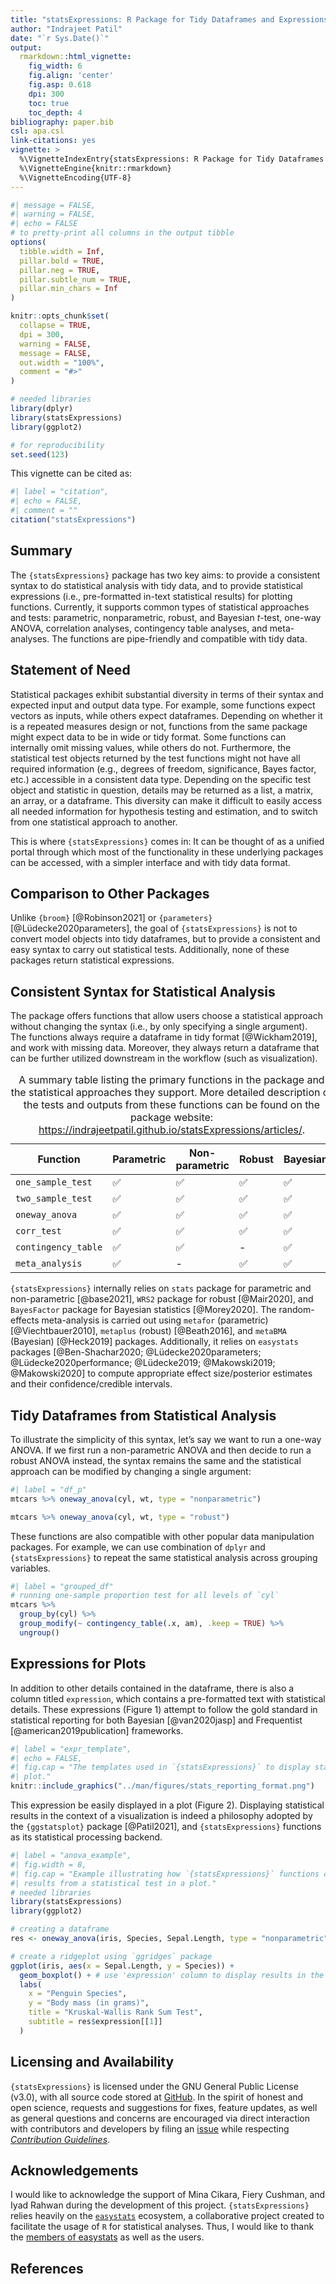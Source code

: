 ```yaml
---
title: "statsExpressions: R Package for Tidy Dataframes and Expressions with Statistical Details"
author: "Indrajeet Patil"
date: "`r Sys.Date()`"
output:
  rmarkdown::html_vignette:
    fig_width: 6
    fig.align: 'center'
    fig.asp: 0.618
    dpi: 300
    toc: true
    toc_depth: 4
bibliography: paper.bib
csl: apa.csl
link-citations: yes
vignette: >
  %\VignetteIndexEntry{statsExpressions: R Package for Tidy Dataframes and Expressions with Statistical Details}
  %\VignetteEngine{knitr::rmarkdown}
  %\VignetteEncoding{UTF-8}
---
```


```r
#| message = FALSE,
#| warning = FALSE,
#| echo = FALSE
# to pretty-print all columns in the output tibble
options(
  tibble.width = Inf,
  pillar.bold = TRUE,
  pillar.neg = TRUE,
  pillar.subtle_num = TRUE,
  pillar.min_chars = Inf
)

knitr::opts_chunk$set(
  collapse = TRUE,
  dpi = 300,
  warning = FALSE,
  message = FALSE,
  out.width = "100%",
  comment = "#>"
)

# needed libraries
library(dplyr)
library(statsExpressions)
library(ggplot2)

# for reproducibility
set.seed(123)
```

This vignette can be cited as:

```r
#| label = "citation",
#| echo = FALSE,
#| comment = ""
citation("statsExpressions")
```

## Summary

The `{statsExpressions}` package has two key aims: to provide a consistent syntax
to do statistical analysis with tidy data, and to provide statistical
expressions (i.e., pre-formatted in-text statistical results) for plotting
functions. Currently, it supports common types of statistical approaches and
tests: parametric, nonparametric, robust, and Bayesian *t*-test, one-way ANOVA,
correlation analyses, contingency table analyses, and meta-analyses. The
functions are pipe-friendly and compatible with tidy data.

## Statement of Need

Statistical packages exhibit substantial diversity in terms of their syntax and
expected input and output data type. For example, some functions expect vectors
as inputs, while others expect dataframes. Depending on whether it is a repeated
measures design or not, functions from the same package might expect data to be
in wide or tidy format. Some functions can internally omit missing values, while
others do not. Furthermore, the statistical test objects returned by the test
functions might not have all required information (e.g., degrees of freedom,
significance, Bayes factor, etc.) accessible in a consistent data type.
Depending on the specific test object and statistic in question, details may be
returned as a list, a matrix, an array, or a dataframe. This diversity can make
it difficult to easily access all needed information for hypothesis testing and
estimation, and to switch from one statistical approach to another.

This is where `{statsExpressions}` comes in: It can be thought of as a unified
portal through which most of the functionality in these underlying packages can
be accessed, with a simpler interface and with tidy data format.

## Comparison to Other Packages

Unlike `{broom}` [@Robinson2021] or `{parameters}` [@Lüdecke2020parameters], the
goal of `{statsExpressions}` is not to convert model objects into tidy dataframes,
but to provide a consistent and easy syntax to carry out statistical tests.
Additionally, none of these packages return statistical expressions.

## Consistent Syntax for Statistical Analysis

The package offers functions that allow users choose a statistical approach
without changing the syntax (i.e., by only specifying a single argument). The
functions always require a dataframe in tidy format [@Wickham2019], and work
with missing data. Moreover, they always return a dataframe that can be further
utilized downstream in the workflow (such as visualization).

Function | Parametric | Non-parametric | Robust | Bayesian
------------------ | ---- | ----- | ----| ----- 
`one_sample_test` | ✅ | ✅ | ✅ | ✅
`two_sample_test` | ✅ | ✅ | ✅ | ✅
`oneway_anova` | ✅ | ✅ | ✅ | ✅
`corr_test` | ✅ | ✅ | ✅ | ✅
`contingency_table` | ✅ | ✅ | - | ✅
`meta_analysis` | ✅ | - | ✅ | ✅

: A summary table listing the primary functions in the package and the
statistical approaches they support. More detailed description of the
tests and outputs from these functions can be found on the package website: <https://indrajeetpatil.github.io/statsExpressions/articles/>.

`{statsExpressions}` internally relies on `stats` package for parametric and
non-parametric [@base2021], `WRS2` package for robust [@Mair2020], and
`BayesFactor` package for Bayesian statistics [@Morey2020]. The random-effects
meta-analysis is carried out using `metafor` (parametric) [@Viechtbauer2010],
`metaplus` (robust) [@Beath2016], and `metaBMA` (Bayesian) [@Heck2019] packages.
Additionally, it relies on `easystats` packages [@Ben-Shachar2020;
@Lüdecke2020parameters;
@Lüdecke2020performance; @Lüdecke2019; @Makowski2019; @Makowski2020] to compute
appropriate effect size/posterior estimates and their confidence/credible
intervals.

## Tidy Dataframes from Statistical Analysis

To illustrate the simplicity of this syntax, let's say we want to run a one-way
ANOVA. If we first run a non-parametric ANOVA and then decide to run a robust
ANOVA instead, the syntax remains the same and the statistical approach can be
modified by changing a single argument:

```r
#| label = "df_p"
mtcars %>% oneway_anova(cyl, wt, type = "nonparametric")

mtcars %>% oneway_anova(cyl, wt, type = "robust")
```

These functions are also compatible with other popular data manipulation
packages. For example, we can use combination of `dplyr` and `{statsExpressions}` to repeat the same
statistical analysis across grouping variables.

```r
#| label = "grouped_df"
# running one-sample proportion test for all levels of `cyl`
mtcars %>%
  group_by(cyl) %>%
  group_modify(~ contingency_table(.x, am), .keep = TRUE) %>%
  ungroup()
```

## Expressions for Plots

In addition to other details contained in the dataframe, there is also a column
titled `expression`, which contains a pre-formatted text with statistical
details. These expressions (Figure 1) attempt to follow the gold standard in
statistical reporting for both Bayesian [@van2020jasp] and Frequentist
[@american2019publication] frameworks.

```r
#| label = "expr_template",
#| echo = FALSE,
#| fig.cap = "The templates used in `{statsExpressions}` to display statistical details in a
#| plot."
knitr::include_graphics("../man/figures/stats_reporting_format.png")
```

This expression be easily displayed in a plot (Figure 2). Displaying statistical
results in the context of a visualization is indeed a philosophy adopted by the
`{ggstatsplot}` package [@Patil2021], and `{statsExpressions}` functions as its
statistical processing backend.

```r
#| label = "anova_example",
#| fig.width = 8,
#| fig.cap = "Example illustrating how `{statsExpressions}` functions can be used to display
#| results from a statistical test in a plot."
# needed libraries
library(statsExpressions)
library(ggplot2)

# creating a dataframe
res <- oneway_anova(iris, Species, Sepal.Length, type = "nonparametric")

# create a ridgeplot using `ggridges` package
ggplot(iris, aes(x = Sepal.Length, y = Species)) +
  geom_boxplot() + # use 'expression' column to display results in the subtitle
  labs(
    x = "Penguin Species",
    y = "Body mass (in grams)",
    title = "Kruskal-Wallis Rank Sum Test",
    subtitle = res$expression[[1]]
  )
```

## Licensing and Availability

`{statsExpressions}` is licensed under the GNU General Public License (v3.0), with all
source code stored at [GitHub](https://github.com/IndrajeetPatil/statsExpressions/).
In the spirit of honest and open science, requests and suggestions for fixes,
feature updates, as well as general questions and concerns are encouraged via
direct interaction with contributors and developers by filing an
[issue](https://github.com/IndrajeetPatil/statsExpressions/issues) while respecting
[*Contribution Guidelines*](https://indrajeetpatil.github.io/statsExpressions/CONTRIBUTING.html).

## Acknowledgements

I would like to acknowledge the support of Mina Cikara, Fiery Cushman, and Iyad
Rahwan during the development of this project. `{statsExpressions}` relies heavily
on the [`easystats`](https://github.com/easystats/easystats) ecosystem, a
collaborative project created to facilitate the usage of `R` for statistical
analyses. Thus, I would like to thank the [members of easystats](https://github.com/orgs/easystats/people) as well as the users.

## References
